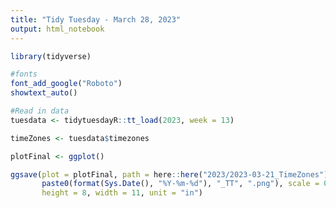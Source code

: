 ```yaml
---
title: "Tidy Tuesday - March 28, 2023"
output: html_notebook
---
```


```r
library(tidyverse)

#fonts
font_add_google("Roboto")
showtext_auto()

#Read in data
tuesdata <- tidytuesdayR::tt_load(2023, week = 13)
```

```r
timeZones <- tuesdata$timezones
```

```r
plotFinal <- ggplot()
```

```r
ggsave(plot = plotFinal, path = here::here("2023/2023-03-21_TimeZones"),
       paste0(format(Sys.Date(), "%Y-%m-%d"), "_TT", ".png"), scale = 0.6, dpi = 300,
       height = 8, width = 11, unit = "in")
```
